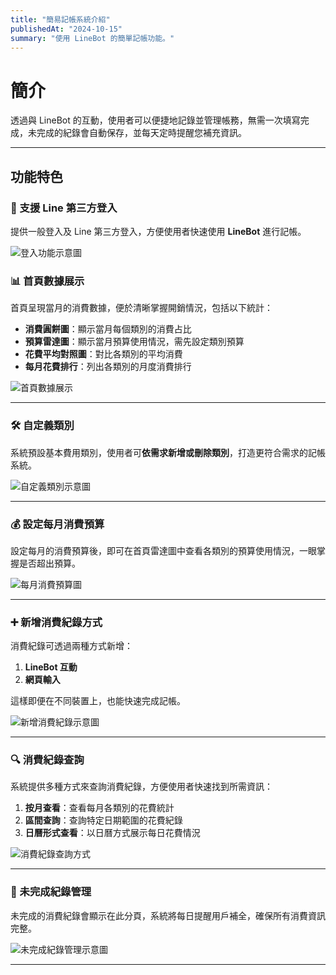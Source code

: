 ```yaml
---
title: "簡易記帳系統介紹"
publishedAt: "2024-10-15"
summary: "使用 LineBot 的簡單記帳功能。"
---
```


# 簡介

透過與 LineBot 的互動，使用者可以便捷地記錄並管理帳務，無需一次填寫完成，未完成的紀錄會自動保存，並每天定時提醒您補充資訊。

---

## 功能特色

### 🔐 支援 Line 第三方登入
提供一般登入及 Line 第三方登入，方便使用者快速使用 **LineBot** 進行記帳。

![登入功能示意圖](finance/login.PNG)

### 📊 首頁數據展示

首頁呈現當月的消費數據，便於清晰掌握開銷情況，包括以下統計：

- **消費圓餅圖**：顯示當月每個類別的消費占比
- **預算雷達圖**：顯示當月預算使用情況，需先設定類別預算
- **花費平均對照圖**：對比各類別的平均消費
- **每月花費排行**：列出各類別的月度消費排行

![首頁數據展示](finance/dashboard.PNG)

---

### 🛠️ 自定義類別

系統預設基本費用類別，使用者可**依需求新增或刪除類別**，打造更符合需求的記帳系統。

![自定義類別示意圖](finance/category_list.PNG)

---

### 💰 設定每月消費預算

設定每月的消費預算後，即可在首頁雷達圖中查看各類別的預算使用情況，一眼掌握是否超出預算。

![每月消費預算圖](finance/category_budget.PNG)

---

### ➕ 新增消費紀錄方式

消費紀錄可透過兩種方式新增：
1. **LineBot 互動**  
2. **網頁輸入**  

這樣即便在不同裝置上，也能快速完成記帳。

![新增消費紀錄示意圖](finance/create_expenditure.PNG)

---

### 🔍 消費紀錄查詢

系統提供多種方式來查詢消費紀錄，方便使用者快速找到所需資訊：

1. **按月查看**：查看每月各類別的花費統計  
2. **區間查詢**：查詢特定日期範圍的花費紀錄  
3. **日曆形式查看**：以日曆方式展示每日花費情況  

![消費紀錄查詢方式](finance/search_record_method.PNG)

---

### 📅 未完成紀錄管理

未完成的消費紀錄會顯示在此分頁，系統將每日提醒用戶補全，確保所有消費資訊完整。

![未完成紀錄管理示意圖](finance/uncomplate_expenditure.PNG)

---

